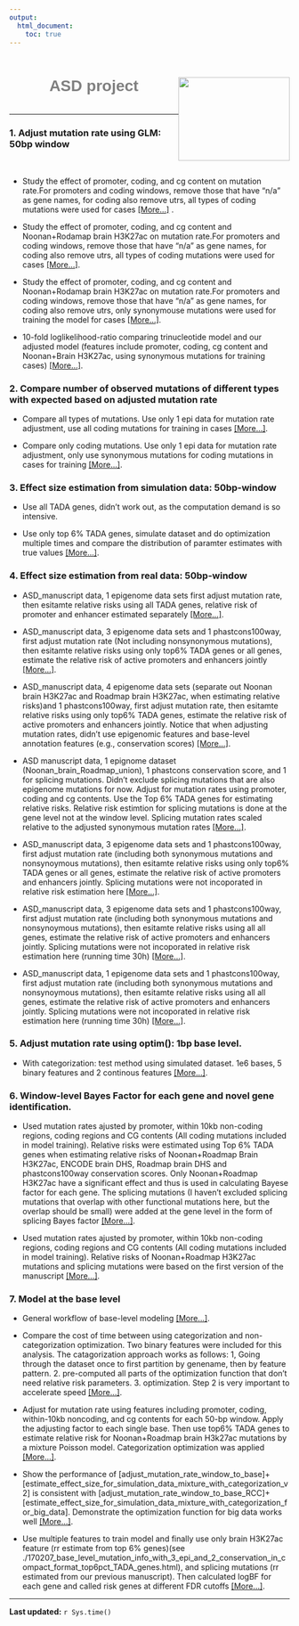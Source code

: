 ```yaml
---
output:
  html_document:
    toc: true
---
```


<h1 style="color:grey;font-family:arial; position:relative; top:15px;text-align:center;" >ASD project<img src="website_materials/research_website_logo.png"  style="float:right;width:200px;height:150px;"></h1>
<br>

***
### 1. Adjust mutation rate using GLM: 50bp window
<br>

* Study the effect of promoter, coding, and cg content on mutation rate.For promoters and coding windows, remove those that have "n/a" as gene names, for coding also remove utrs, all types of coding mutations were used for cases  [[More...]](./161120_mutation_rate_calibration_removing_utr_and_na_genes.html) .

* Study the effect of promoter, coding, and cg content and Noonan+Rodamap brain H3K27ac on mutation rate.For promoters and coding windows, remove those that have "n/a" as gene names, for coding also remove utrs, all types of coding mutations were used for cases  [[More...]](./161120_mutation_rate_calibration_removing_utr_and_na_genes_with_epigenomic_mark.html).

* Study the effect of promoter, coding, and cg content and Noonan+Rodamap brain H3K27ac on mutation rate.For promoters and coding windows, remove those that have "n/a" as gene names, for coding also remove utrs, only synonymouse mutations were used for training the model for cases  [[More...]](./161120_mutation_rate_calibration_removing_utr_and_na_genes_with_epigenomic_mark_remove_nonsyn_for_cases.html).

* 10-fold loglikelihood-ratio comparing trinucleotide model and our adjusted model (features include promoter, coding, cg content and Noonan+Brain H3K27ac, using synonymous mutations for training cases)  [[More...]](./161205_mutation_rate_10fold_likelihood_with_Noonan_brain_roadmap_union_1bp_overlap_using_synony_only_for_ASD_coding.html).

### 2. Compare number of observed  mutations of different types with expected based on adjusted mutation rate
* Compare all types of mutations. Use only 1 epi data for mutation rate adjustment, use all coding mutations for training in cases  [[More...]](./161121_compare_observed_mutation_number_with_calibrated_mutation_rate_for_all_genes_all_categories.html).

* Compare only coding mutations. Use only 1 epi data for mutation rate adjustment, only use synonymous mutations for coding mutations in cases for training  [[More...]](./161201_compare_observed_coding_mutation_number_with_calibrated_mutation_rate_for_Noonan_Roadmap_brain_syn_trained_for_cases.html).

### 3. Effect size estimation from simulation data: 50bp-window
* Use all TADA genes, didn't work out, as the computation demand is so intensive.

* Use only top 6% TADA genes, simulate dataset and do optimization multiple times and compare the distribution of paramter estimates with true values  [[More...]](./161214_161214_simulate_mutation_and_estimate_effect_top6_pct_with_Noonan_brain_roadmap_union_1bp_overlap_using_synony_only_for_ASD_coding.html).


### 4. Effect size estimation from real data: 50bp-window
* ASD_manuscript data, 1 epigenome data sets first adjust mutation rate, then esitamte relative risks using all TADA genes, relative risk of promoter and enhancer estimated separately  [[More...]](./161211_estimate_effect_with_Noonan_brain_roadmap_union_1bp_overlap_using_synony_only_for_ASD_coding.html).

* ASD_manuscript data, 3 epigenome data sets and 1 phastcons100way, first adjust mutation rate (Not including nonsynonymous mutations), then esitamte relative risks using only top6% TADA genes or all genes, estimate the relative risk of active promoters and enhancers jointly  [[More...]](./161229_fitting_model_50bp_more_epi_features_and_phastcons_features.html).

* ASD_manuscript data, 4 epigenome data sets (separate out Noonan brain H3K27ac and Roadmap brain H3K27ac, when estimating relative risks)and 1 phastcons100way, first adjust mutation rate, then esitamte relative risks using only top6% TADA genes, estimate the relative risk of active promoters and enhancers jointly. Notice that when adjusting mutation rates, didn't use epigenomic features and base-level annotation features (e.g., conservation scores)  [[More...]](./170110_fitting_model_50bp_more_epi_features_separate_Noonan_and_Roadmap_and_phastcons_features_not_using_epi_features_for_mutation_rates_temp.html).

* ASD manuscript data, 1 epignome dataset (Noonan_brain_Roadmap_union), 1 phastcons conservation score, and 1 for splicing mutations. Didn't exclude splicing mutations that are also epigenome mutations for now. Adjust for mutation rates using promoter, coding and cg contents. Use the Top 6% TADA genes for estimating relative risks. Relative risk estimtion for splicing mutations is done at the gene level not at the window level. Splicing mutation rates scaled relative to the adjusted synonymous mutation rates  [[More...]](./170111_estimate_RR_of_splicing_mutations_along_with_other_epigenomic_and_annotation_features.html).

* ASD_manuscript data, 3 epigenome data sets and 1 phastcons100way, first adjust mutation rate (including both synonymous mutations and nonsynoymous mutations), then esitamte relative risks using only top6% TADA genes or all genes, estimate the relative risk of active promoters and enhancers jointly. Splicing mutations were not incoporated in relative risk estimation here  [[More...]](./170115_fitting_model_50bp_more_epi_features_and_phastcons_features_not_using_epi_features_for_mutation_rates_all_coding_mutations_no_splicing_estimate.html).

* ASD_manuscript data, 3 epigenome data sets and 1 phastcons100way, first adjust mutation rate (including both synonymous mutations and nonsynoymous mutations), then esitamte relative risks using all all genes, estimate the relative risk of active promoters and enhancers jointly. Splicing mutations were not incoporated in relative risk estimation here (running time 30h)  [[More...]](./170117_fitting_model_50bp_rr_using_all_genes_more_epi_features_and_phastcons_features_not_using_epi_features_for_mutation_rates_all_coding_mutations_no_splicing_estimate.html).

* ASD_manuscript data, 1 epigenome data sets and 1 phastcons100way, first adjust mutation rate (including both synonymous mutations and nonsynoymous mutations), then esitamte relative risks using all all genes, estimate the relative risk of active promoters and enhancers jointly. Splicing mutations were not incoporated in relative risk estimation here (running time 30h)  [[More...]](./170117_fitting_model_50bp_rr_using_all_genes_more_epi_features_and_phastcons_features_not_using_epi_features_for_mutation_rates_all_coding_mutations_no_splicing_estimate.html).

### 5. Adjust mutation rate using optim(): 1bp base level. 
* With categorization: test method using simulated dataset. 1e6 bases, 5 binary features and 2 continous features  [[More...]](./170105_base_level_simulation_and_mutation_rate_adjustion_parameter_estimation_with_categorization.html).

### 6. Window-level Bayes Factor for each gene and novel gene identification.
* Used mutation rates ajusted by promoter, within 10kb non-coding regions, coding regions and CG contents (All coding mutations included in model training). Relative risks were estimated using Top 6% TADA genes when estimating relative risks of Noonan+Roadmap Brain H3K27ac, ENCODE brain DHS, Roadmap brain DHS and phastcons100way conservation scores. Only Noonan+Roadmap H3K27ac have a significant effect and thus is used in calculating Bayese factor for each gene. The splicing mutations (I haven't excluded splicing mutations that overlap with other functional mutations here, but the overlap should be small) were added at the gene level in the form of splicing Bayes factor  [[More...]](./170115_generate_logBF_and_new_TADA_genes_all_splicing_mutations.html).

* Used mutation rates ajusted by promoter, within 10kb non-coding regions, coding regions and CG contents (All coding mutations included in model training). Relative risks of Noonan+Roadmap H3K27ac mutations and splicing mutations were based on the first version of the manuscript  [[More...]](./170115_generate_logBF_and_new_TADA_genes_all_splicing_mutations_using_1.9_rr_for_noncoding.html).

### 7. Model at the base level
* General workflow of base-level modeling  [[More...]](./170131_base_level_model_workflow.html).

* Compare the cost of time between using categorization and non-categorization optimization. Two binary features were included for this analysis. The catagorization approach works as follows: 1, Going through the dataset once to first partition by genename, then by feature pattern. 2. pre-computed all parts of the optimization function that don't need relative risk parameters. 3. optimization. Step 2 is very important to accelerate speed  [[More...]](./170125_base_level_two_feature_mixture_poisson_rr_estimate.html).

* Adjust for mutation rate using features including promoter, coding, within-10kb noncoding, and cg contents for each 50-bp window. Apply the adjusting factor to each single base. Then use top6% TADA genes to estimate relative risk for Noonan+Roadmap brain H3k27ac mutations by a mixture Poisson model. Categorization optimization was applied    [[More...]](./170127_base_level_RR_estimate_with_only_1_epi_feature_and_top_6pct_TADA_genes.html).

* Show the performance of [adjust_mutation_rate_window_to_base]+[estimate_effect_size_for_simulation_data_mixture_with_categorization_v2] is consistent with [adjust_mutation_rate_window_to_base_RCC]+[estimate_effect_size_for_simulation_data_mixture_with_categorization_for_big_data]. Demonstrate the optimization function for big data works well  [[More...]](./170131_base_level_RR_estimate_toy_model_using_optimization_with_categorization_for_big_data.html).

* Use multiple features to train model and finally use only brain H3K27ac feature (rr estimate from top 6% genes)(see ./170207_base_level_mutation_info_with_3_epi_and_2_conservation_in_compact_format_top6pct_TADA_genes.html), and splicing mutations (rr estimated from our previous manuscript). Then calculated logBF for each gene and called risk genes at different FDR cutoffs  [[More...]](./170207_base_level_mutation_info_with_3_epi_and_2_conservation_in_compact_format_all_genes.html).

***
**Last updated:** `r Sys.time()`
